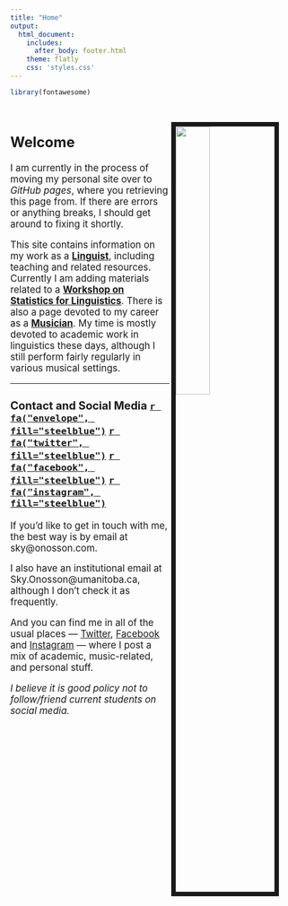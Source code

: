 ```yaml
---
title: "Home"
output:
  html_document:
    includes:
      after_body: footer.html
    theme: flatly
    css: 'styles.css'
---
```


<style type="text/css">

h1.title {
  display: none;
}
</style>

```r
library(fontawesome)
```

<br>

<img src="images/me_rio.jpg" style="width:35%; border:8px solid; margin-right: 25px" align="right">

<big>

## Welcome

I am currently in the process of moving my personal site over to *GitHub pages*, where you retrieving this page from. If there are errors or anything breaks, I should get around to fixing it shortly.

This site contains information on my work as a **[Linguist](research.html)**, including teaching and related resources. Currently I am adding materials related to a **[Workshop on Statistics for Linguistics](stats.html)**. There is also a page devoted to my career as a **[Musician](music.html)**. My time is mostly devoted to academic work in linguistics these days, although I still perform fairly regularly in various musical settings.

---

### Contact and Social Media [`r fa("envelope", fill="steelblue")`](mailto:sky@onosson.com) [`r fa("twitter", fill="steelblue")`](https://twitter.com/onosson){target="_blank"} [`r fa("facebook", fill="steelblue")`](https://www.facebook.com/onosson){target="_blank"} [`r fa("instagram", fill="steelblue")`](https://instagram.com/sky_onosson){target="_blank"}

If you'd like to get in touch with me, the best way is by email at sky@onosson.com.

I also have an institutional email at Sky.Onosson@umanitoba.ca, although I don't check it as frequently.

And you can find me in all of the usual places --- [Twitter](https://twitter.com/onosson){target="_blank"}, [Facebook](https://www.facebook.com/onosson){target="_blank"} and [Instagram](https://instagram.com/sky_onosson){target="_blank"} --- where I post a mix of academic, music-related, and personal stuff.

*I believe it is good policy not to follow/friend current students on social media.*

</big>